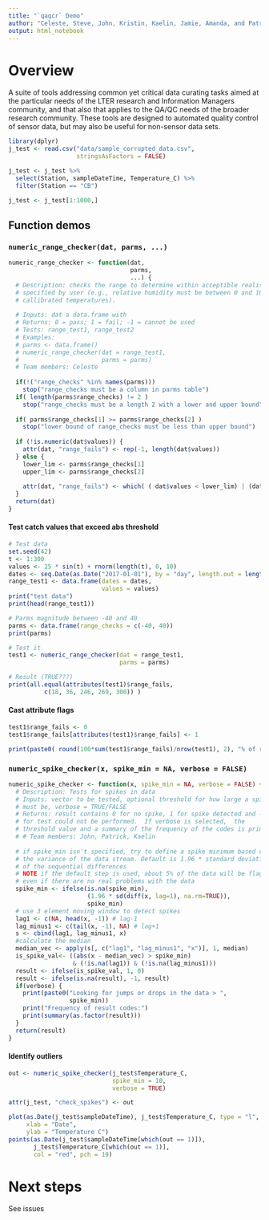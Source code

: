 ```yaml
---
title: "`qaqcr` Demo"
author: "Celeste, Steve, John, Kristin, Kaelin, Jamie, Amanda, and Patrick"
output: html_notebook
---
```


# Overview

A suite of tools addressing common yet critical data curating tasks aimed at the particular needs of the LTER research and Information Managers community, and that also that applies to the QA/QC needs of the broader research community. These tools are designed to automated quality control of sensor data, but may also be useful for non-sensor data sets.

```r
library(dplyr)
j_test <- read.csv("data/sample_corrupted_data.csv",
                   stringsAsFactors = FALSE)

j_test <- j_test %>%
  select(Station, sampleDateTime, Temperature_C) %>%
  filter(Station == "CB") 

j_test <- j_test[1:1000,] 
```


## Function demos

### `numeric_range_checker(dat, parms, ...)`

```r

numeric_range_checker <- function(dat,
                                  parms,
                                  ...) {
  # Description: checks the range to determine within acceptible realistic ranges, 
  # specified by user (e.g., relative humidity must be between 0 and 100, range of 
  # callibrated temperatures). 
  
  # Inputs: dat a data.frame with 
  # Returns: 0 = pass; 1 = fail; -1 = cannot be used
  # Tests: range_test1, range_test2
  # Examples: 
  # parms <- data.frame()
  # numeric_range_checker(dat = range_test1, 
  #                       parms = parms)
  # Team members: Celeste
  
  if(!("range_checks" %in% names(parms))) 
    stop("range_checks must be a column in parms table")
  if( length(parms$range_checks) != 2 ) 
    stop("range_checks must be a length 2 with a lower and upper bound")
  
  if( parms$range_checks[1] >= parms$range_checks[2] ) 
    stop("lower bound of range_checks must be less than upper bound")
  
  if (!is.numeric(dat$values)) {
    attr(dat, "range_fails") <- rep(-1, length(dat$values))
  } else {
    lower_lim <- parms$range_checks[1]
    upper_lim <- parms$range_checks[2]
    
    attr(dat, "range_fails") <- which( ( dat$values < lower_lim) | (dat$values > upper_lim)  )
  }
  return(dat)
}

```

#### Test catch values that exceed abs threshold

```r

# Test data
set.seed(42)
t <- 1:300
values <- 25 * sin(t) + rnorm(length(t), 0, 10)
dates <- seq.Date(as.Date("2017-01-01"), by = "day", length.out = length(t))
range_test1 <- data.frame(dates = dates, 
                          values = values)
print("test data")
print(head(range_test1))

# Parms magnitude between -40 and 40
parms <- data.frame(range_checks = c(-40, 40))
print(parms)

# Test it
test1 <- numeric_range_checker(dat = range_test1, 
                               parms = parms)

# Result (TRUE???)
print(all.equal(attributes(test1)$range_fails, 
          c(18, 36, 246, 269, 300)) )
```

#### Cast attribute flags

```r

test1$range_fails <- 0
test1$range_fails[attributes(test1)$range_fails] <- 1

print(paste0( round(100*sum(test1$range_fails)/nrow(test1), 2), "% of rows contained errors"))

```

### `numeric_spike_checker(x, spike_min = NA, verbose = FALSE)`


```r
numeric_spike_checker <- function(x, spike_min = NA, verbose = FALSE) {
  # Description: Tests for spikes in data
  # Inputs: vector to be tested, optional threshold for how large a spike 
  # must be, verbose = TRUE/FALSE
  # Returns: result contains 0 for no spike, 1 for spike detected and -1 
  # for test could not be performed.  If verbose is selected,  the 
  # threshold value and a summary of the frequency of the codes is printed. 
  # # Team members: John, Patrick, Kaelin
  
  # if spike_min isn't specified, try to define a spike minimum based on 
  # the variance of the data stream. Default is 1.96 * standard deviation
  # of the sequential differences
  # NOTE if the default step is used, about 5% of the data will be flagged
  # even if there are no real problems with the data
  spike_min <- ifelse(is.na(spike_min), 
                      (1.96 * sd(diff(x, lag=1), na.rm=TRUE)), 
                      spike_min)
  # use 3 element moving window to detect spikes
  lag1 <- c(NA, head(x, -1)) # lag-1
  lag_minus1 <- c(tail(x, -1), NA) # lag+1
  s <- cbind(lag1, lag_minus1, x)
  #calculate the median
  median_vec <- apply(s[, c("lag1", "lag_minus1", "x")], 1, median)
  is_spike_val<- ((abs(x - median_vec) > spike_min) 
                  & (!is.na(lag1)) & (!is.na(lag_minus1)))
  result <- ifelse(is_spike_val, 1, 0)
  result <- ifelse(is.na(result), -1, result)
  if(verbose) {
    print(paste0("Looking for jumps or drops in the data > ",
                 spike_min))
    print("Frequency of result codes:")
    print(summary(as.factor(result)))
  }
  return(result)
}


```

#### Identify outliers

```r

out <- numeric_spike_checker(j_test$Temperature_C,
                             spike_min = 10, 
                             verbose = TRUE)

attr(j_test, "check_spikes") <- out

plot(as.Date(j_test$sampleDateTime), j_test$Temperature_C, type = "l",
     xlab = "Date",
     ylab = "Temperature C")
points(as.Date(j_test$sampleDateTime[which(out == 1)]),
       j_test$Temperature_C[which(out == 1)],
       col = "red", pch = 19)

```

###
# Next steps

See issues

